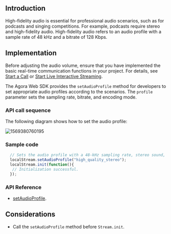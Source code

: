 <PlatformWrapper platform="web">

## Introduction

High-fidelity audio is essential for professional audio scenarios, such as for podcasts and singing competitions. For example, podcasts require stereo and high-fidelity audio. High-fidelity audio refers to an audio profile with a sample rate of 48 kHz and a bitrate of 128 Kbps.

## Implementation

Before adjusting the audio volume, ensure that you have implemented the basic real-time communication functions in your project. For details, see [Start a Call](/3.x/video-calling/quickstart-guide/get-started-sdk) or [Start Live Interactive Streaming](/en/3.x/interactive-live-streaming/quickstart-guide/start-video-streaming).

The Agora Web SDK provides the `setAudioProfile` method for developers to set appropriate audio profiles according to the scenarios. The `profile` parameter sets the sampling rate, bitrate, and encoding mode.

### API call sequence

The following diagram shows how to set the audio profile:

![1569380760195](https://web-cdn.agora.io/docs-files/1569380760195)

### Sample code

```javascript
  // Sets the audio profile with a 48-kHz sampling rate, stereo sound, and 192-Kbps bitrate.
  localStream.setAudioProfile("high_quality_stereo");
  localStream.init(function(){
   // Initialization successful.
  });
```

### API Reference

- [setAudioProfile](https://api-ref.agora.io/en/video-sdk/web/3.x/interfaces/agorartc.stream.html#setaudioprofile).

## Considerations

- Call the `setAudioProfile` method before `Stream.init`.

</PlatformWrapper>